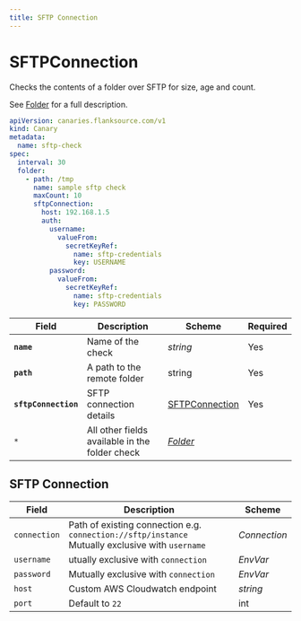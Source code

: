```yaml
---
title: SFTP Connection
---
```


# <Icon name="sftp" /> SFTPConnection

Checks the contents of a folder over SFTP for size, age and count.

See [Folder](folder) for a full description.

```yaml title="sftp-folder-check.yaml"
apiVersion: canaries.flanksource.com/v1
kind: Canary
metadata:
  name: sftp-check
spec:
  interval: 30
  folder:
    - path: /tmp
      name: sample sftp check
      maxCount: 10
      sftpConnection:
        host: 192.168.1.5
        auth:
          username:
            valueFrom:
              secretKeyRef:
                name: sftp-credentials
                key: USERNAME
          password:
            valueFrom:
              secretKeyRef:
                name: sftp-credentials
                key: PASSWORD
```

| Field | Description | Scheme | Required |
| ----- | ----------- | ------ | -------- |
| **`name`**       | Name of the check                                          | *string*                          | Yes      |
| **`path`**       | A path to the remote folder | string                            | Yes      |
| **`sftpConnection`** | SFTP connection details                                    | [SFTPConnection](#sftp-connection) | Yes |
| `*`              | All other fields available in the folder check             | [*Folder*](folder)             |          |

## SFTP Connection

| Field        | Description                                                  | Scheme                                            |
| ------------ | ------------------------------------------------------------ | ------------------------------------------------- |
| `connection` | Path of existing connection e.g. `connection://sftp/instance`<br /> Mutually exclusive with `username` <br /><Commercial /> | <CommonLink to="connection" >*Connection*</CommonLink>          |
| `username`   | utually exclusive with `connection`                          | <CommonLink to="authentication">*EnvVar*</CommonLink> |
| `password`   | <SkipOSS>Mutually exclusive with `connection`</SkipOSS>                           | <CommonLink to="authentication">*EnvVar*</CommonLink> |
| `host`       | Custom AWS Cloudwatch endpoint                               | *string*                                          |
| `port`       | Default to `22`                                              | int                                               |
